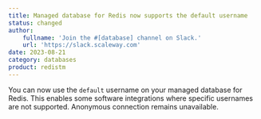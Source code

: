 ```yaml
---
title: Managed database for Redis now supports the default username
status: changed
author:
    fullname: 'Join the #[database] channel on Slack.'
    url: 'https://slack.scaleway.com'
date: 2023-08-21
category: databases
product: redistm
---
```


You can now use the `default` username on your managed database for Redis. This enables some software integrations where specific usernames are not supported. Anonymous connection remains unavailable.

